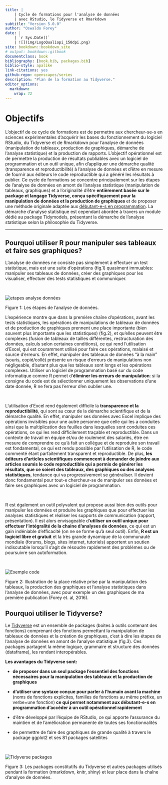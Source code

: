 ```yaml
---
title: |
    | Cycle de formations pour l'analyse de données  
    | avec RStudio, le Tidyverse et Rmarkdown
subtitle: "Version 5.0.0"
author: "Oswaldo Forey"
date: |
    | `r Sys.Date()`      
    | ![](img/LogoQualiopi_150dpi.png)
site: bookdown::bookdown_site
# output: bookdown::gitbook
documentclass: book
bibliography: [book.bib, packages.bib]
biblio-style: apalike
link-citations: yes
github-repo: openscapes/series
description: "Plan de la formation au Tidyverse."
editor_options: 
  markdown: 
    wrap: 72
---
```


# Objectifs

::: {align="justify"}
<div>

L'objectif de ce cycle de formations est de permettre aux chercheur-se-s
en sciences expérimentales d'acquérir les bases du fonctionnement du
logiciel RStudio, du Tidyverse et de Rmarkdown pour l'analyse de données
(manipulation de tableaux, production de graphiques, démarche de
l'analyse statistique) et la production de rapports. L'objectif
opérationnel est de permettre la production de résultats publiables avec
un logiciel de programmation et un outil unique, afin d'appliquer une
démarche qualité (transparence et reproductibilité) à l'analyse de
données et d'être en mesure de fournir aux éditeurs le code
reproductible qui a généré les résultats à publier. Ce cycle de
formations se concentre principalement sur les étapes de l'analyse de
données en amont de l'analyse statistique (manipulation de tableaux,
graphiques) et a l'originalité d'être <strong>entièrement basée sur le
package et langage Tidyverse, conçu spécifiquement pour la manipulation
de données et la production de graphiques </strong> et de proposer une
méthode originale adaptée aux [débutant-e-s en programmation](#mpd). La
démarche d'analyse statistique est cependant abordée à travers un module
dédié au package Tidymodels, présentant la démarche de l'analyse
statistique selon la philosophie du Tidyverse.

</div>
:::

------------------------------------------------------------------------

## Pourquoi utiliser R pour manipuler ses tableaux et faire ses graphiques? {#pourquoi_R}

::: {align="justify"}
L'analyse de données ne consiste pas simplement à effectuer un test
statistique, mais est une suite d'opérations (fig.1) quasiment
immuables: manipuler ses tableaux de données, créer des graphiques pour
les visualiser, effectuer des tests statistiques et communiquer.
:::

<br>

![](img/etapes_analyse_donnees.png "etapes analyse données")

Figure 1: Les étapes de l'analyse de données. <br>

::: {align="justify"}
L'expérience montre que dans la première chaîne d'opérations, avant les
tests statistiques, les opérations de manipulations de tableaux de
données et de production de graphiques prennent une place importante
(bien souvent plus importante que les statistiques) (fig.2), et qu'elles
peuvent être complexes (fusion de tableaux de tailles différentes,
restructuration des données, calculs selon certaines conditions), ce qui
rend l'utilisation d'Excel, qui est couramment utilisé pour faire ces
opérations, malaisé et source d'erreurs. En effet, manipuler des
tableaux de données "à la main" (souris, copié/collé) présente un risque
d'erreurs de manipulations non négligeable, d'autant plus que les
tableaux sont longs et les opérations complexes. Utiliser un logiciel de
programmation basé sur du code informatique comme R permet
d'<strong>éliminer les erreurs de manipulation</strong>: si la consigne
du code est de sélectionner uniquement les observations d'une date
donnée, R ne fera pas l'erreur d'en oublier une.
:::

<br>

::: {align="justify"}
L'utilisation d'Excel rend également difficile la <strong>transparence
et la reproductibilité</strong>, qui sont au cœur de la démarche
scientifique et de la démarche qualité. En effet, manipuler ses données
avec Excel implique des opérations invisibles pour une autre personne
que celle qui les a conduites ainsi que la multiplication des feuilles
dans lesquelles sont conduites ces opérations, ce qui les rend
difficilement traçable et reproductible. Dans un contexte de travail en
équipe et/ou de roulement des salariés, être en mesure de comprendre ce
qu'à fait un collègue et de reproduire son travail est fondamental, ce
qui est rendu possible par l'utilisation de R, le code commenté étant
parfaitement transparent et reproductible. De plus, <strong>les éditeurs
d'articles scientifiques commencent à demander de joindre aux articles
soumis le code reproductible qui a permis de générer les résultats, que
ce soient des tableaux, des graphiques ou des analyses
statistiques</strong>, tendance qui va progressivement se généraliser.
Il devient donc fondamental pour tout-e chercheur-se de manipuler ses
données et faire ses graphiques avec un logiciel de programmation.
:::

<br>

::: {align="justify"}
R est également un outil polyvalent qui propose aussi bien des outils
pour manipuler les données et produire les graphiques que pour effectuer
les analyses statistiques et réaliser les supports de communication
(rapport, présentation). Il est alors envisageable d'<strong>utiliser un
outil unique pour effectuer l'intégralité de la chaine d'analyses de
données</strong>, ce qui est un gain indéniable d'efficacité (on ne se
forme qu'à seul outil). Enfin, <strong>R est un logiciel libre et
gratuit</strong> et la très grande dynamique de la communauté mondiale
(forums, blogs, sites internet, tutoriels) apportent un soutien
indiscutable lorsqu'il s'agit de résoudre rapidement des problèmes ou de
poursuivre son autoformation.
:::

<br>

![](img/exemple_code.png "Exemple code")

Figure 2: Illustration de la place relative prise par la manipulation
des tableaux, la production des graphiques et l'analyse statistiques
dans l'analyse de données, avec pour exemple un des graphiques de ma
première publication (Forey et. al, 2016). <br>

## Pourquoi utiliser le Tidyverse?

::: {align="justify"}
Le <a href="https://www.tidyverse.org">Tidyverse</a> est un ensemble de
packages (boites à outils contenant des fonctions) comprenant des
fonctions permettant la manipulation de tableaux de données et la
création de graphiques, c'est à dire les étapes de l'analyse de données
en amont de l'analyse statistique (fig.3). Ces packages partagent la
même logique, grammaire et structure des données (dataframe), les
rendant interopérables.<strong>

Les avantages du Tidyverse sont:

-   de proposer dans un seul package l'essentiel des fonctions
    nécessaires pour la manipulation des tableaux et la production de
    graphiques

-   d'utiliser une syntaxe conçue pour parler à l'humain avant la
    machine</strong> (noms de fonctions explicites, familles de
    fonctions au même préfixe, un verbe=une fonction) <strong> ce qui
    permet notamment aux débutant-e-s en programmation d'accéder à un
    outil opérationnel rapidement </strong>

-   d'être développé par l'équipe de RStudio, ce qui apporte l'assurance
    du maintien et de l'amélioration permanente de toutes ses
    fonctionnalités

-   de permettre de faire des graphiques de grande qualité à travers le
    package ggplot2 et ses 81 packages satellites
:::

<br>

![](img/tidyverse_environnement.png "Tidyverse packages")

Figure 3: Les packages constitutifs du Tidyverse et autres packages
utilisés pendant la formation (rmarkdown, knitr, shiny) et leur place
dans la chaîne d'analyse de données.
